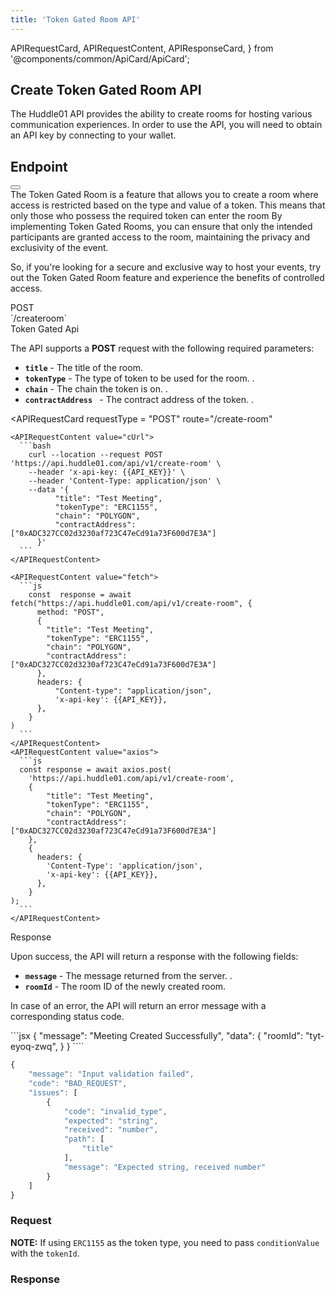 ```yaml
---
title: 'Token Gated Room API'
---
```


  APIRequestCard,
  APIRequestContent,
  APIResponseCard,
} from '@components/common/ApiCard/ApiCard';



## **Create Token Gated Room API**

The Huddle01 API provides the ability to create rooms for hosting various communication experiences.
In order to use the API, you will need to obtain an API key by connecting to your wallet.

## **Endpoint**
<div className="flex justify-between md:flex-row flex-col">
  <HighLight className="my-3 md:w-3/4 w-full">
    <RequestStrip
      method={'POST'}
      url={'https://api.huddle01.com/api/v1'}
      endpoint={'create-room'}
    />
  </HighLight>
  <Button
    variant="primary"
    url="/api-keys"
    text="Get your API Key"
    isRouting
    className=" my-2 w-auto px-8"
  />
</div>

<Paragraph className="mt-5">
  The Token Gated Room is a feature that allows you to create a room where access is restricted based on the type and value of a token. This means that only those who possess the required token can enter the room
By implementing Token Gated Rooms, you can ensure that only the intended participants are granted access to the room, maintaining the privacy and exclusivity of the event.

So, if you're looking for a secure and exclusive way to host your events, try out the Token Gated Room feature and experience the benefits of controlled access.

</Paragraph>


<div className="grid md:grid-cols-2 gap-4 grid-cols-1 mt-10  md:h-[28rem]">
<div>
<div className="flex items-center gap-4">
<Pill >POST</Pill>
<div className="text-sm font-normal text-slate-50">`/createroom`</div>

</div>

<div className="mt-7 font-mono text-2xl font-bold text-[#f1f5f9]">
  Token Gated Api
</div>

The API supports a **POST** request with the following required parameters:

- **`title`** - The title of the room.
- **`tokenType`** - The type of token to be used for the room.	.
- **`chain`** - The chain the token is on.	 .
- **`contractAddress `** - The contract address of the token.	.

</div>

<APIRequestCard
    requestType = "POST"
    route="/create-room"
    
  >
    <APIRequestContent value="cUrl">
      ```bash
        curl --location --request POST 'https://api.huddle01.com/api/v1/create-room' \
        --header 'x-api-key: {{API_KEY}}' \
        --header 'Content-Type: application/json' \
        --data '{
              "title": "Test Meeting",
              "tokenType": "ERC1155",
              "chain": "POLYGON",
              "contractAddress": ["0xADC327CC02d3230af723C47eCd91a73F600d7E3A"]
          }'
      ```
    </APIRequestContent>
    
    <APIRequestContent value="fetch">
      ```js
        const  response = await fetch("https://api.huddle01.com/api/v1/create-room", {
          method: "POST",
          {
            "title": "Test Meeting",
            "tokenType": "ERC1155",
            "chain": "POLYGON",
            "contractAddress": ["0xADC327CC02d3230af723C47eCd91a73F600d7E3A"]
          },
          headers: {
              "Content-type": "application/json",
              'x-api-key': {{API_KEY}},
          },
        }
    )
      ```
    </APIRequestContent>
    <APIRequestContent value="axios">
      ```js
      const response = await axios.post(
        'https://api.huddle01.com/api/v1/create-room',
        {
            "title": "Test Meeting",
            "tokenType": "ERC1155",
            "chain": "POLYGON",
            "contractAddress": ["0xADC327CC02d3230af723C47eCd91a73F600d7E3A"]
        },
        {
          headers: {
            'Content-Type': 'application/json',
            'x-api-key': {{API_KEY}},
          },
        }
    );
      ```
    </APIRequestContent>
  </APIRequestCard>


</div>


<div className="grid md:grid-cols-2 gap-4 grid-cols-1 mt-10">
<div className="text-start ">

<div className="font-mono text-2xl font-bold text-[#f1f5f9]">Response</div>

Upon success, the API will return a response with the following fields:

- **`message`** - The message returned from the server.	.
- **`roomId`** - The room ID of the newly created room.

In case of an error, the API will return an error message with a corresponding status code.

</div>


<APIResponseCard>
  <APIRequestContent value="Success">
```jsx
{
    "message": "Meeting Created Successfully",
    "data": {
        "roomId": "tyt-eyoq-zwq",
    }
}
````

</APIRequestContent>

<APIRequestContent value="Error">

```jsx
{
    "message": "Input validation failed",
    "code": "BAD_REQUEST",
    "issues": [
        {
            "code": "invalid_type",
            "expected": "string",
            "received": "number",
            "path": [
                "title"
            ],
            "message": "Expected string, received number"
        }
    ]
}
```

</APIRequestContent>
  </APIResponseCard>

</div>

<div className = 'flex flex-col item-center gap-3 w-full'>

### **Request**


<TokenGated />





<Callout>
 
 **NOTE:** If using `ERC1155` as the token type, you need to pass `conditionValue` with the `tokenId`.

</Callout>

### **Response**

<TokenGatedResponse />


</div>

